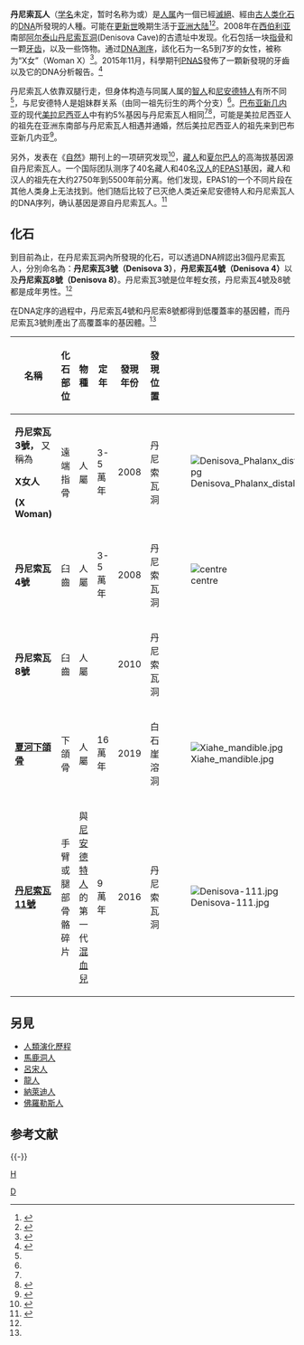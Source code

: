 '''丹尼索瓦人'''（[[学名|学名]]未定，暂时名称为{{lang|la|''Homo'' sp. Altai}}或{{lang|la|''Homo sapien'' ssp. Denisova}}）是[[人属|人属]]內一個已經[[滅絕|滅絕]]、經由[[古人类|古人类]][[化石|化石]]的[[DNA|DNA]]所發現的人種。可能在[[更新世|更新世]]晚期生活于[[亚洲大陆|亚洲大陆]]<ref name="科学网1230">{{cite news |title=指骨化石追踪人类家族神秘成员 |url=http://paper.sciencenet.cn/htmlpaper/201012301432688714223.shtm?id=14223 |accessdate=2011-01-10 |website=科学网 |date=2010-12-30 |archive-url=https://web.archive.org/web/20131004233944/http://paper.sciencenet.cn/htmlpaper/201012301432688714223.shtm?id=14223 |archive-date=2013-10-04 |dead-url=no }}</ref><ref>{{cite journal |author=David Reich |coauthors=Richard E. Green, Martin Kircher, Johannes Krause, Nick Patterson, Eric Y. Durand, Bence Viola, Adrian W. Briggs, Udo Stenzel, Philip L. F. Johnson, Tomislav Maricic, Jeffrey M. Good, Tomas Marques-Bonet, Can Alkan, Qiaomei Fu, Swapan Mallick, Heng Li, Matthias Meyer, Evan E. Eichler, Mark Stoneking, Michael Richards, Sahra Talamo, Michael V. Shunkov, Anatoli P. Derevianko, Jean-Jacques Hublin et al. |title=Genetic history of an archaic hominin group from Denisova Cave in Siberia |journal=NATURE |date=23 December 2010 |issue=468 |pages=1053–1060 |doi=10.1038/nature09710 |url=http://www.nature.com/nature/journal/v468/n7327/abs/nature09710.html |accessdate=2011-01-10 |archive-url=https://web.archive.org/web/20101225024344/http://www.nature.com/nature/journal/v468/n7327/abs/nature09710.html |archive-date=2010-12-25 |dead-url=no }}</ref>。2008年在[[西伯利亚|西伯利亚]]南部[[阿尔泰山|阿尔泰山]][[丹尼索瓦洞|丹尼索瓦洞]](Denisova Cave)的古遗址中发现。化石包括一块[[指骨|指骨]]和一颗[[牙齿|牙齿]]，以及一些饰物。通过[[DNA測序|DNA測序]]，該化石为一名5到7岁的女性，被称为“X女”（Woman X）<ref name="科学网">{{cite news |url=http://news.sciencenet.cn/htmlnews/2010/12/241936.shtm?id=241936 |title=科学家发现神秘骨骼化石 证明至少有三种古人类 |accessdate=2010-12-24 |date=2010-12-24 |publisher=科学网 |archive-url=https://web.archive.org/web/20131005020420/http://news.sciencenet.cn/htmlnews/2010/12/241936.shtm?id=241936 |archive-date=2013-10-05 |dead-url=no }}</ref>。2015年11月，科學期刊[[美国国家科学院院刊|PNAS]]發佈了一顆新發現的牙齒以及它的DNA分析報告。<ref name=":0">{{Cite journal|title=Nuclear and mitochondrial DNA sequences from two Denisovan individuals|author=Susanna Sawyer|url=http://www.pnas.org/content/112/51/15696.full|journal=PNAS|issue=51|doi=10.1073/pnas.1519905112|others=Gabriel Renaud, Bence Viola, Jean-Jacques Hublin, Marie-Theres Gansauge, Michael V. Shunkov, Anatoly P. Derevianko, Kay Prüfer, Janet Kelso, Svante Pääbo|year=2015|volume=112|page=|pmid=|access-date=2016-03-19|archive-url=https://web.archive.org/web/20160402200923/http://www.pnas.org/content/112/51/15696.full|archive-date=2016-04-02|dead-url=no}}</ref>

丹尼索瓦人依靠双腿行走，但身体构造与同属人属的[[智人|智人]]和[[尼安德特人|尼安德特人]]有所不同<ref name="科学网" />，与尼安德特人是姐妹群关系（由同一祖先衍生的两个分支）<ref name="科学网1230" />。[[巴布亚新几内亚|巴布亚新几内亚]]的现代[[美拉尼西亚人|美拉尼西亚人]]中有約5%基因与丹尼索瓦人相同<ref name="科学网1230" /><ref>{{Cite web|title=曾與消失的人種通婚！科學家重新分析現代人基因 19％DNA前所未見 - 國際|url=https://www.chinatimes.com/realtimenews/20200823001729-260408|accessdate=2020-08-30|last=中時新聞網|work=中時新聞網|language=zh-TW|archive-date=2020-08-24|archive-url=https://web.archive.org/web/20200824192334/https://www.chinatimes.com/realtimenews/20200823001729-260408|dead-url=no}}</ref>，可能是美拉尼西亚人的祖先在亚洲东南部与丹尼索瓦人相遇并通婚，然后美拉尼西亚人的祖先来到巴布亚新几内亚<ref>{{cite news |author=Ker Than |title=New Type of Ancient Human Found—Descendants Live Today? |url=http://news.nationalgeographic.com/news/2010/12/101222-new-human-species-dna-nature-science-evolution-fossil-finger/ |accessdate=2011-01-10 |newspaper=National Geographic News |date=December 22, 2010 |archive-url=https://web.archive.org/web/20110103172000/http://news.nationalgeographic.com/news/2010/12/101222-new-human-species-dna-nature-science-evolution-fossil-finger/ |archive-date=2011-01-03 |dead-url=no }}</ref>。

另外，发表在《[[自然_(期刊)|自然]]》期刊上的一项研究发现<ref>{{cite news |author = NATURE |coauthors = Emilia Huerta-Sánchez,Xin Jin,Asan,Zhuoma Bianba,Benjamin M. Peter,Nicolas Vinckenbosch,Yu Liang,Xin Yi,Mingze He,Mehmet Somel,Peixiang Ni,Bo Wang,Xiaohua Ou,Huasang,Jiangbai Luosang,Zha Xi Ping Cuo,Kui Li,Guoyi Gao,Ye Yin,Wei Wang,Xiuqing Zhang,Xun Xu,Huanming Yang,Yingrui Li,Jian Wang |title = Altitude adaptation in Tibetans caused by introgression of Denisovan-like DNA |url = http://www.nature.com/nature/journal/vaop/ncurrent/full/nature13408.html}}</ref>，[[藏人|藏人]]和[[夏尔巴人|夏尔巴人]]的高海拔基因源自丹尼索瓦人。一个国际团队测序了40名藏人和40名[[汉人|汉人]]的[[EPAS1|EPAS1]]基因，藏人和汉人的祖先在大约2750年到5500年前分离。他们发现，EPAS1的一个不同片段在其他人类身上无法找到。他们随后比较了已灭绝人类近亲尼安德特人和丹尼索瓦人的DNA序列，确认基因是源自丹尼索瓦人。<ref>{{cite journal |author=Ann Gibbons |title=''Tibetans inherited high-altitude gene from ancient human'' |url=https://www.sciencemag.org/news/2014/07/tibetans-inherited-high-altitude-gene-ancient-human |journal=[[科学_(期刊)|科学]] |date=2014-07-02 |access-date=2019-05-08 |archive-url=https://web.archive.org/web/20190209132217/https://www.sciencemag.org/news/2014/07/tibetans-inherited-high-altitude-gene-ancient-human |archive-date=2019-02-09 |dead-url=no }}</ref>

== 化石 ==
到目前為止，在丹尼索瓦洞內所發現的化石，可以透過DNA辨認出3個丹尼索瓦人，分別命名為：'''丹尼索瓦3號（Denisova 3）'''，'''丹尼索瓦4號（Denisova 4）'''以及'''丹尼索瓦8號（Denisova 8）'''。丹尼索瓦3號是位年輕女孩，丹尼索瓦4號及8號都是成年男性。<ref name=":0" />

在DNA定序的過程中，丹尼索瓦4號和丹尼索8號都得到低覆蓋率的基因體，而丹尼索瓦3號則產出了高覆蓋率的基因體。<ref name=":0" />
{| class="wikitable"
!名稱
!化石部位
!物種
!定年
!發現年份
!發現位置
!
|-
|'''丹尼索瓦3號，'''
又稱為

'''X女人'''

'''(X Woman)'''
|遠端指骨
|人屬
|3-5萬年
|2008
|丹尼索瓦洞
|[[File:Denisova_Phalanx_distalis.jpg|alt=]]
|-
|'''丹尼索瓦4號'''
|臼齒
|人屬
|3-5萬年
|2008
|丹尼索瓦洞
|[[File:Denisova_Molar.jpg|centre]]
|-
|'''丹尼索瓦8號'''
|臼齒
|人屬
|
|2010
|丹尼索瓦洞
|
|-
|'''[[夏河縣人類下頜骨化石|夏河下頜骨]]'''
|下頜骨
|人屬
|16萬年
|2019
|白石崖溶洞
|[[File:Xiahe_mandible.jpg|alt=]]
|-
|'''[[丹尼索瓦11號|丹尼索瓦11號]]'''||手臂或腿部骨骼碎片||與[[尼安德特人|尼安德特人]]的第一代[[混血兒|混血兒]]||9萬年||2016||丹尼索瓦洞||[[File:Denisova-111.jpg|alt=]]
|}

== 另見 ==
*[[人類演化歷程|人類演化歷程]]
*[[馬鹿洞人|馬鹿洞人]]
*[[呂宋人|呂宋人]]
*[[龍人|龍人]]
*[[納萊迪人|納萊迪人]]
*[[佛羅勒斯人|佛羅勒斯人]]
== 参考文献 ==
{{Reflist|2}}

{{-}}
{{Human Evolution}}
{{已滅絕人科}}
{{Taxonbar}}

[[Category:人属|D]]
[[分類:亞洲史前哺乳動物|H]]